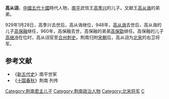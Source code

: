 '''高从诩'''，[[中國|中國]][[五代十國|五代十國]]時代人物，[[荆南|南平]]武信王[[高季兴|高季兴]]的儿子。文献王[[高从诲|高从诲]]的弟弟。

929年1月28日，高季兴去世后，高从诲继位，948年，[[高从诲|高从诲]]去世后，高从诲的儿子[[高保融|高保融]]继任，960年，高保融去世，高保融的弟弟[[高保勖|高保勖]]继任。高保融的儿子[[高继冲|高继冲]]在位时，高从诩官至[[合州|合州]][[刺史|刺史]]。荆南归附[[宋朝|宋朝]]后，高从诩为[[北宋|北宋]]的右卫将军。
==参考文献==
*《[[新五代史|新五代史]]》南平世家
*《[[十国春秋|十国春秋]]》荆南 列传

[[Category:荆南君主儿子|Category:荆南君主儿子]]
[[Category:荆南政治人物|Category:荆南政治人物]]
[[Category:北宋将军|Category:北宋将军]]
[[Category:高姓|C]]

{{五代十國人物小作品}}